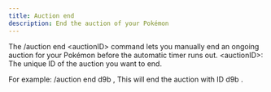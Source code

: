 ```yaml
---
title: Auction end
description: End the auction of your Pokémon
---
```


The /auction end \<auctionID\> command lets you manually end an ongoing auction for your Pokémon before the automatic timer runs out.
\<auctionID\>: The unique ID of the auction you want to end.

For example:
/auction end d9b , 
This will end the auction with ID d9b .
